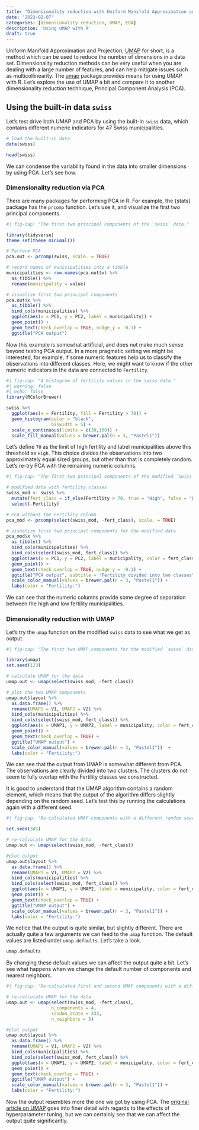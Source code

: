 ```yaml
---
title: "Dimensionality reduction with Uniform Manifold Approximation and Projection"
date: "2023-02-07"
categories: [dimensionality reduction, UMAP, EDA]
description: 'Using UMAP with R'
draft: true
---
```


Uniform Manifold Approximation and Projection, [UMAP](https://arxiv.org/abs/1802.03426) for short, is a method which can be used to reduce the number of dimensions in a data set. Dimensionality reduction methods can be very useful when you are dealing with a large number of features, and can help mitigate issues such as multicollinearity. The [umap](https://cran.r-project.org/web/packages/umap/vignettes/umap.html) package provides means for using UMAP with R. Let's explore the use of UMAP a bit and compare it to another dimensionality reduction technique, Principal Component Analysis (PCA).

## Using the built-in data `swiss`

Let's test drive both UMAP and PCA by using the built-in `swiss` data, which contains different numeric indicators for 47 Swiss municipalities.

```r
# load the built-in data
data(swiss)

head(swiss)
```

We can condense the variability found in the data into smaller dimensions by using PCA. Let's see how.

### Dimensionality reduction via PCA

There are many packages for performing PCA in R. For example, the {stats} package has the `prcomp` function. Let's use it, and visualize the first two principal components.
 
```r
#| fig-cap: "The first two principal components of the `swiss` data."

library(tidyverse)
theme_set(theme_minimal())

# Perform PCA
pca.out <- prcomp(swiss, scale. = TRUE)

# record names of municipalities into a tibble
municipalities <- row.names(pca.out$x) %>% 
  as_tibble() %>% 
  rename(municipality = value)

# visualize first two principal components
pca.out$x %>% 
  as_tibble() %>% 
  bind_cols(municipalities) %>% 
  ggplot(aes(x = PC1, y = PC2, label = municipality)) +
  geom_point() +
  geom_text(check_overlap = TRUE, nudge_y = -0.1) +
  ggtitle("PCA output")

```

Now this example is somewhat artificial, and does not make much sense beyond testing PCA output. In a more pragmatic setting we might be interested, for example, if some numeric features help us to classify the observations into different classes. Here, we might want to know if the other numeric indicators in the data are connected to `Fertility`.

```r
#| fig-cap: "A histogram of fertility values in the swiss data."
#| warning: false
#| echo: false
library(RColorBrewer)

swiss %>% 
  ggplot(aes(x = Fertility, fill = Fertility > 70)) +
  geom_histogram(color = "black", 
                 binwidth = 5) +
  scale_x_continuous(limits = c(30,100)) +
  scale_fill_manual(values = brewer.pal(n = 3, "Pastel1"))

```

Let's define `70` as the limit of high fertility and label municipalities above this threshold as `High`. This choice divides the observations into two approximately equal sized groups, but other than that is completely random. Let's re-try PCA with the remaining numeric columns.

```r
#| fig-cap: "The first two principal components of the modified `swiss` data. Municipalities are marked as having High fertility if the numeric value exceeds 70."

# modified data with fertility classes
swiss_mod <- swiss %>% 
  mutate(fert_class = if_else(Fertility > 70, true = "High", false = "Low")) %>% 
  select(-Fertility)

# PCA without the Fertility column
pca_mod <- prcomp(select(swiss_mod, -fert_class), scale. = TRUE)

# visualize first two principal components for the modified data
pca_mod$x %>% 
  as_tibble() %>% 
  bind_cols(municipalities) %>% 
  bind_cols(select(swiss_mod, fert_class)) %>% 
  ggplot(aes(x = PC1, y = PC2, label = municipality, color = fert_class)) +
  geom_point() +
  geom_text(check_overlap = TRUE, nudge_y = -0.1) +
  ggtitle("PCA output", subtitle = "Fertility divided into two classes") +
  scale_color_manual(values = brewer.pal(n = 3, "Pastel1")) +
  labs(color = "Fertility:")

```

We can see that the numeric columns provide some degree of separation between the high and low fertility municipalities.

### Dimensionality reduction with UMAP

Let's try the `umap` function on the modified `swiss` data to see what we get as output.

```r
#| fig-cap: "The first two UMAP components for the modified `swiss` data."

library(umap)
set.seed(123)

# calculate UMAP for the data
umap.out <- umap(select(swiss_mod, -fert_class))

# plot the two UMAP components
umap.out$layout %>% 
  as.data.frame() %>% 
  rename(UMAP1 = V1, UMAP2 = V2) %>% 
  bind_cols(municipalities) %>% 
  bind_cols(select(swiss_mod, fert_class)) %>% 
  ggplot(aes(x = UMAP1, y = UMAP2, label = municipality, color = fert_class)) +
  geom_point() +
  geom_text(check_overlap = TRUE) +
  ggtitle("UMAP output") +
  scale_color_manual(values = brewer.pal(n = 3, "Pastel1"))  +
  labs(color = "Fertility:")

```

We can see that the output from UMAP is somewhat different from PCA. The observations are clearly divided into two clusters. The clusters do not seem to fully overlap with the Fertility classes we constructed.

It is good to understand that the UMAP algorithm contains a random element, which means that the output of the algorithm differs slightly depending on the random seed. Let's test this by running the calculations again with a different seed.

```r
#| fig-cap: "Re-calculated UMAP components with a different random seed."

set.seed(345)

# re-calculate UMAP for the data
umap.out <- umap(select(swiss_mod, -fert_class))

#plot output
umap.out$layout %>% 
  as.data.frame() %>% 
  rename(UMAP1 = V1, UMAP2 = V2) %>% 
  bind_cols(municipalities) %>% 
  bind_cols(select(swiss_mod, fert_class)) %>% 
  ggplot(aes(x = UMAP1, y = UMAP2, label = municipality, color = fert_class)) +
  geom_point() +
  geom_text(check_overlap = TRUE) +
  ggtitle("UMAP output") +
  scale_color_manual(values = brewer.pal(n = 3, "Pastel1")) +
  labs(color = "Fertility:")

```

We notice that the output is quite similar, but slightly different. There are actually quite a few arguments we can feed to the `umap` function. The default values are listed under `umap.defaults`. Let's take a look.

```r
umap.defaults
```

By changing these default values we can affect the output quite a bit. Let's see what happens when we change the default number of components and nearest neighbors.

```r
#| fig-cap: "Re-calculated first and second UMAP components with a different random seed, more components and smaller number of nearest neighbors."

# re-calculate UMAP for the data
umap.out <- umap(select(swiss_mod, -fert_class),
                 n_components = 4, 
                 random_state = 333,
                 n_neighbors = 5)

#plot output
umap.out$layout %>% 
  as.data.frame() %>% 
  rename(UMAP1 = V1, UMAP2 = V2) %>% 
  bind_cols(municipalities) %>% 
  bind_cols(select(swiss_mod, fert_class)) %>% 
  ggplot(aes(x = UMAP1, y = UMAP2, label = municipality, color = fert_class)) +
  geom_point() +
  geom_text(check_overlap = TRUE) +
  ggtitle("UMAP output") +
  scale_color_manual(values = brewer.pal(n = 3, "Pastel1")) +
  labs(color = "Fertility:")

```

Now the output resembles more the one we got by using PCA. The  [original article on UMAP](https://arxiv.org/pdf/1802.03426.pdf) goes into finer detail with regards to the effects of hyperparameter tuning, but we can certainly see that we can affect the output quite significantly. 


<!---
## Using {tidymodels} for UMAP

There is another package in R called [uwot](https://cran.r-project.org/web/packages/uwot/index.html), which provides a slightly different implementation of UMAP. This package also seems to be used by {tidymodels}. Julia Silge has a nice [blog post](https://juliasilge.com/blog/cocktail-recipes-umap/) which compares the use of PCA and UMAP in the {tidymodels} setting.

--->